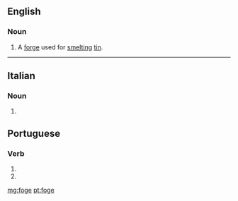 ==English==

===Noun===
{{en-noun}}

# {{label|en|UK|dialect|Cornwall|dated}} A [[forge]] used for [[smelt]]ing [[tin]].
#: {{rfquotek|Raymond}}

{{Webster 1913}}

----

==Italian==

===Noun===
{{head|it|noun plural form|g=f}}

# {{plural of|foga|lang=it}}

==Portuguese==
===Verb===
{{pt-verb-form}}

# {{pt-verb form of|fugir|ir|indicative|present|singular|third}}
# {{pt-verb form of|fugir|ir|imperative|affirmative|singular|second}}

[[mg:foge]]
[[pt:foge]]